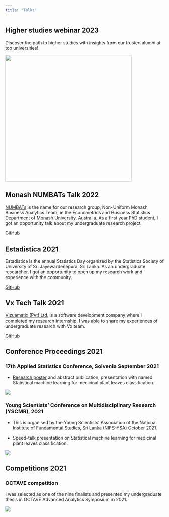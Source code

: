 ```yaml
---
title: "Talks"
---
```


## Higher studies webinar 2023  

Discover the path to higher studies with insights from our trusted alumni at top universities!   

![](stat_society_talk.JPG){width="400"}

## Monash NUMBATs Talk 2022

[NUMBATs](https://numbat.space/) is the name for our research group, Non-Uniform Monash Business Analytics Team, in the Econometrics and Business Statistics Department of Monash University, Australia. As a first year PhD student, I got an opportunity talk about my undergraduate research project.

[GitHub](https://github.com/JayaniLakshika/NUMBAT_Talk_2022)

## Estadistica 2021

Estadistica is the annual Statistics Day organized by the Statistics Society of University of Sri Jayewardenepura, Sri Lanka. As an undergraduate researcher, I got an opportunity to open up my research work and experience with the community.

[GitHub](https://github.com/JayaniLakshika/Estadistica_2021)

## Vx Tech Talk 2021

[Vizuamatix (Pvt) Ltd.](https://www.vizuamatix.com/) is a software development company where I completed my research internship. I was able to share my experiences of undergraduate research with Vx team.

[GitHub](https://github.com/JayaniLakshika/Vx_Tech_Talk_2021)

## Conference Proceedings 2021

### 17th Applied Statistics Conference, Solvenia September 2021

-   [Research poster](https://akastrin.si/as2021/) and abstract publication, presentation with named Statistical machine learning for medicinal plant leaves classification.

[![](poster.jpg)](https://www.youtube.com/watch?v=BSs_vXKRnxE)

### Young Scientists' Conference on Multidisciplinary Research (YSCMR), 2021

-   This is organised by the Young Scientists' Association of the National Institute of Fundamental Studies, Sri Lanka (NIFS-YSA) October 2021.

-   Speed-talk presentation on Statistical machine learning for medicinal plant leaves classification.

[![](conf2.jpg)](https://www.youtube.com/watch?v=mfP2LUbj0ig)

## Competitions 2021

### OCTAVE competition

I was selected as one of the nine finalists and presented my undergraduate thesis in OCTAVE Advanced Analytics Symposium in 2021.

[![](octave.jpg)](https://www.youtube.com/watch?v=mHnbQK599ps)
